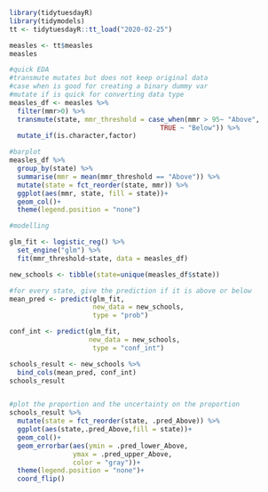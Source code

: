 ```{r}
library(tidytuesdayR)
library(tidymodels)
tt <- tidytuesdayR::tt_load("2020-02-25")

measles <- tt$measles
measles


```

```{r}
#quick EDA
#transmute mutates but does not keep original data
#case when is good for creating a binary dummy var
#mutate if is quick for converting data type
measles_df <- measles %>% 
  filter(mmr>0) %>% 
  transmute(state, mmr_threshold = case_when(mmr > 95~ "Above",
                                      TRUE ~ "Below")) %>% 
  mutate_if(is.character,factor)

#barplot
measles_df %>% 
  group_by(state) %>% 
  summarise(mmr = mean(mmr_threshold == "Above")) %>% 
  mutate(state = fct_reorder(state, mmr)) %>% 
  ggplot(aes(mmr, state, fill = state))+
  geom_col()+
  theme(legend.position = "none")

```

```{r}
#modelling

glm_fit <- logistic_reg() %>% 
  set_engine("glm") %>% 
  fit(mmr_threshold~state, data = measles_df)

new_schools <- tibble(state=unique(measles_df$state))

#for every state, give the prediction if it is above or below
mean_pred <- predict(glm_fit,
                     new_data = new_schools, 
                     type = "prob")

conf_int <- predict(glm_fit,
                    new_data = new_schools, 
                     type = "conf_int")

schools_result <- new_schools %>% 
  bind_cols(mean_pred, conf_int)
schools_result


#plot the proportion and the uncertainty on the proportion
schools_result %>% 
  mutate(state = fct_reorder(state, .pred_Above)) %>% 
  ggplot(aes(state,.pred_Above,fill = state))+
  geom_col()+
  geom_errorbar(aes(ymin = .pred_lower_Above,
                ymax = .pred_upper_Above,
                color = "gray"))+
  theme(legend.position = "none")+
  coord_flip()
  

```


